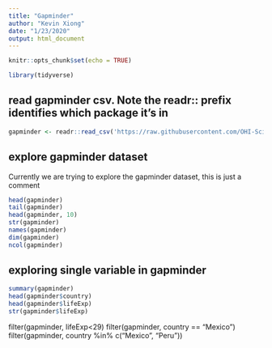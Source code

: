 ```yaml
---
title: "Gapminder"
author: "Kevin Xiong"
date: "1/23/2020"
output: html_document
---
```


```r
knitr::opts_chunk$set(echo = TRUE)
```

```r
library(tidyverse)
```

## read gapminder csv. Note the readr:: prefix identifies which package it's in
```r
gapminder <- readr::read_csv('https://raw.githubusercontent.com/OHI-Science/data-science-training/master/data/gapminder.csv')
```
## explore gapminder dataset
Currently we are trying to explore the gapminder dataset, this is just a comment
```r
head(gapminder)
tail(gapminder)
head(gapminder, 10)
str(gapminder)
names(gapminder)
dim(gapminder)
ncol(gapminder)
```
## exploring single variable in gapminder
```r
summary(gapminder)
head(gapminder$country)
head(gapminder$lifeExp)
str(gapminder$lifeExp)
```
filter(gapminder, lifeExp<29)
filter(gapminder, country == "Mexico")
filter(gapminder, country %in% c("Mexico", "Peru"))

